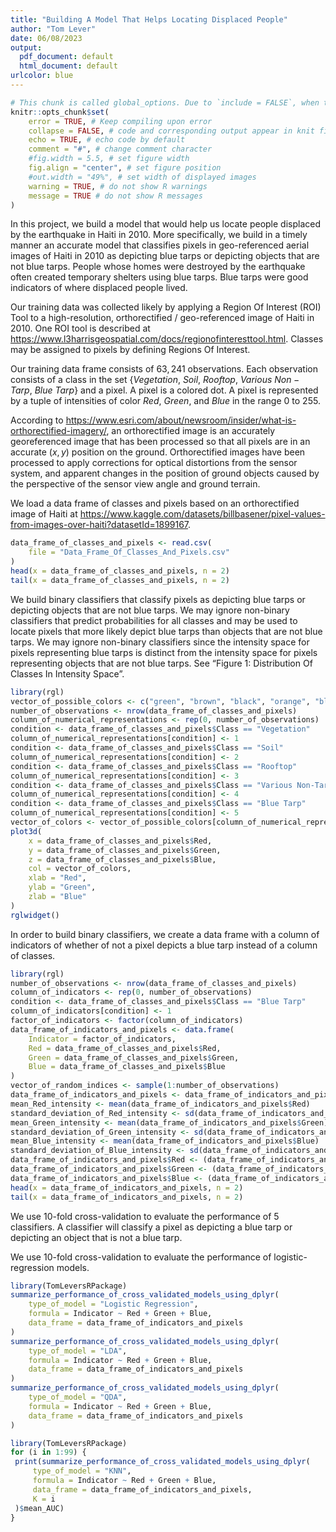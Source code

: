 ```yaml
---
title: "Building A Model That Helps Locating Displaced People"
author: "Tom Lever"
date: 06/08/2023
output:
  pdf_document: default
  html_document: default
urlcolor: blue
---
```


<!--- Below are global settings for knitr. You can override any of them by adding the changes to individual chunks --->
```r
# This chunk is called global_options. Due to `include = FALSE`, when the document is rendered, the chunk will be executed, but the results and code will not be included in the rendered document
knitr::opts_chunk$set(
    error = TRUE, # Keep compiling upon error
    collapse = FALSE, # code and corresponding output appear in knit file in separate blocks
    echo = TRUE, # echo code by default
    comment = "#", # change comment character
    #fig.width = 5.5, # set figure width
    fig.align = "center", # set figure position
    #out.width = "49%", # set width of displayed images
    warning = TRUE, # do not show R warnings
    message = TRUE # do not show R messages
)
```

In this project, we build a model that would help us locate people displaced by the earthquake in Haiti in $2010$. More specifically, we build in a timely manner an accurate model that classifies pixels in geo-referenced aerial images of Haiti in $2010$ as depicting blue tarps or depicting objects that are not blue tarps. People whose homes were destroyed by the earthquake often created temporary shelters using blue tarps. Blue tarps were good indicators of where displaced people lived.

Our training data was collected likely by applying a Region Of Interest (ROI) Tool to a high-resolution, orthorectified / geo-referenced image of Haiti in 2010. One ROI tool is described at [https://www.l3harrisgeospatial.com/docs/regionofinteresttool.html](https://www.l3harrisgeospatial.com/docs/regionofinteresttool.html). Classes may be assigned to pixels by defining Regions Of Interest.

Our training data frame consists of $63,241$ observations. Each observation consists of a class in the set $\{Vegetation, \ Soil, \ Rooftop, \ Various \ Non-Tarp, \ Blue \ Tarp\}$ and a pixel. A pixel is a colored dot. A pixel is represented by a tuple of intensities of color $Red$, $Green$, and $Blue$ in the range $0$ to $255$.

According to [https://www.esri.com/about/newsroom/insider/what-is-orthorectified-imagery/](https://www.esri.com/about/newsroom/insider/what-is-orthorectified-imagery/), an orthorectified image is an accurately georeferenced image that has been processed so that all pixels are in an accurate $(x, y)$ position on the ground. Orthorectified images have been processed to apply corrections for optical distortions from the sensor system, and apparent changes in the position of ground objects caused by the perspective of the sensor view angle and ground terrain.

We load a data frame of classes and pixels based on an orthorectified image of Haiti at [https://www.kaggle.com/datasets/billbasener/pixel-values-from-images-over-haiti?datasetId=1899167](https://www.kaggle.com/datasets/billbasener/pixel-values-from-images-over-haiti?datasetId=1899167).



```r
data_frame_of_classes_and_pixels <- read.csv(
    file = "Data_Frame_Of_Classes_And_Pixels.csv"
)
head(x = data_frame_of_classes_and_pixels, n = 2)
tail(x = data_frame_of_classes_and_pixels, n = 2)
```

We build binary classifiers that classify pixels as depicting blue tarps or depicting objects that are not blue tarps. We may ignore non-binary classifiers that predict probabilities for all classes and may be used to locate pixels that more likely depict blue tarps than objects that are not blue tarps. We may ignore non-binary classifiers since the intensity space for pixels representing blue tarps is distinct from the intensity space for pixels representing objects that are not blue tarps. See "Figure 1: Distribution Of Classes In Intensity Space".

```r
library(rgl)
vector_of_possible_colors <- c("green", "brown", "black", "orange", "blue")
number_of_observations <- nrow(data_frame_of_classes_and_pixels)
column_of_numerical_representations <- rep(0, number_of_observations)
condition <- data_frame_of_classes_and_pixels$Class == "Vegetation"
column_of_numerical_representations[condition] <- 1
condition <- data_frame_of_classes_and_pixels$Class == "Soil"
column_of_numerical_representations[condition] <- 2
condition <- data_frame_of_classes_and_pixels$Class == "Rooftop"
column_of_numerical_representations[condition] <- 3
condition <- data_frame_of_classes_and_pixels$Class == "Various Non-Tarp"
column_of_numerical_representations[condition] <- 4
condition <- data_frame_of_classes_and_pixels$Class == "Blue Tarp"
column_of_numerical_representations[condition] <- 5
vector_of_colors <- vector_of_possible_colors[column_of_numerical_representations]
plot3d(
    x = data_frame_of_classes_and_pixels$Red,
    y = data_frame_of_classes_and_pixels$Green,
    z = data_frame_of_classes_and_pixels$Blue,
    col = vector_of_colors,
    xlab = "Red",
    ylab = "Green",
    zlab = "Blue"
)
rglwidget()
```

In order to build binary classifiers, we create a data frame with a column of indicators of whether of not a pixel depicts a blue tarp instead of a column of classes.

```r
library(rgl)
number_of_observations <- nrow(data_frame_of_classes_and_pixels)
column_of_indicators <- rep(0, number_of_observations)
condition <- data_frame_of_classes_and_pixels$Class == "Blue Tarp"
column_of_indicators[condition] <- 1
factor_of_indicators <- factor(column_of_indicators)
data_frame_of_indicators_and_pixels <- data.frame(
    Indicator = factor_of_indicators,
    Red = data_frame_of_classes_and_pixels$Red,
    Green = data_frame_of_classes_and_pixels$Green,
    Blue = data_frame_of_classes_and_pixels$Blue
)
vector_of_random_indices <- sample(1:number_of_observations)
data_frame_of_indicators_and_pixels <- data_frame_of_indicators_and_pixels[vector_of_random_indices, ]
mean_Red_intensity <- mean(data_frame_of_indicators_and_pixels$Red)
standard_deviation_of_Red_intensity <- sd(data_frame_of_indicators_and_pixels$Red)
mean_Green_intensity <- mean(data_frame_of_indicators_and_pixels$Green)
standard_deviation_of_Green_intensity <- sd(data_frame_of_indicators_and_pixels$Green)
mean_Blue_intensity <- mean(data_frame_of_indicators_and_pixels$Blue)
standard_deviation_of_Blue_intensity <- sd(data_frame_of_indicators_and_pixels$Blue)
data_frame_of_indicators_and_pixels$Red <- (data_frame_of_indicators_and_pixels$Red - mean_Red_intensity) / standard_deviation_of_Red_intensity
data_frame_of_indicators_and_pixels$Green <- (data_frame_of_indicators_and_pixels$Green - mean_Green_intensity) / standard_deviation_of_Green_intensity
data_frame_of_indicators_and_pixels$Blue <- (data_frame_of_indicators_and_pixels$Blue - mean_Blue_intensity) / standard_deviation_of_Blue_intensity
head(x = data_frame_of_indicators_and_pixels, n = 2)
tail(x = data_frame_of_indicators_and_pixels, n = 2)
```

We use $10$-fold cross-validation to evaluate the performance of $5$ classifiers. A classifier will classify a pixel as depicting a blue tarp or depicting an object that is not a blue tarp.

We use $10$-fold cross-validation to evaluate the performance of logistic-regression models.

```r
library(TomLeversRPackage)
summarize_performance_of_cross_validated_models_using_dplyr(
    type_of_model = "Logistic Regression",
    formula = Indicator ~ Red + Green + Blue,
    data_frame = data_frame_of_indicators_and_pixels
)
summarize_performance_of_cross_validated_models_using_dplyr(
    type_of_model = "LDA",
    formula = Indicator ~ Red + Green + Blue,
    data_frame = data_frame_of_indicators_and_pixels
)
summarize_performance_of_cross_validated_models_using_dplyr(
    type_of_model = "QDA",
    formula = Indicator ~ Red + Green + Blue,
    data_frame = data_frame_of_indicators_and_pixels
)
```

```r
library(TomLeversRPackage)
for (i in 1:99) {
 print(summarize_performance_of_cross_validated_models_using_dplyr(
     type_of_model = "KNN",
     formula = Indicator ~ Red + Green + Blue,
     data_frame = data_frame_of_indicators_and_pixels,
     K = i
 )$mean_AUC)
}
```